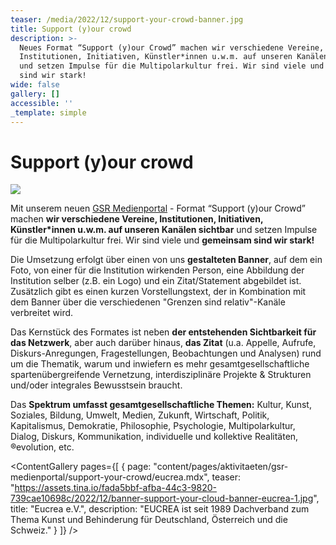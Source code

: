 ```yaml
---
teaser: /media/2022/12/support-your-crowd-banner.jpg
title: Support (y)our crowd
description: >-
  Neues Format “Support (y)our Crowd” machen wir verschiedene Vereine,
  Institutionen, Initiativen, Künstler*innen u.w.m. auf unseren Kanälen sichtbar
  und setzen Impulse für die Multipolarkultur frei. Wir sind viele und gemeinsam
  sind wir stark!
wide: false
gallery: []
accessible: ''
_template: simple
---
```


# Support (y)our crowd

![](/media/2022/12/support-your-crowd-banner.jpg)

Mit unserem neuen [GSR Medienportal](/aktivitaeten/gsr-medienportal/gsr-medienportal) - Format “Support (y)our Crowd” machen **wir verschiedene Vereine, Institutionen, Initiativen, Künstler\*innen u.w.m. auf unseren Kanälen sichtbar** und setzen Impulse für die Multipolarkultur frei. Wir sind viele und **gemeinsam sind wir stark!**

Die Umsetzung erfolgt über einen von uns **gestalteten Banner**, auf dem ein Foto, von einer für die Institution wirkenden Person, eine Abbildung der Institution selber (z.B. ein Logo) und ein Zitat/Statement abgebildet ist. Zusätzlich gibt es einen kurzen Vorstellungstext, der in Kombination mit dem Banner über die verschiedenen "Grenzen sind relativ"-Kanäle verbreitet wird.

Das Kernstück des Formates ist neben **der entstehenden Sichtbarkeit für das Netzwerk**, aber auch darüber hinaus, **das Zitat** (u.a. Appelle, Aufrufe, Diskurs-Anregungen, Fragestellungen, Beobachtungen und Analysen) rund um die Thematik, warum und inwiefern es mehr gesamtgesellschaftliche spartenübergreifende Vernetzung, interdisziplinäre Projekte & Strukturen und/oder integrales Bewusstsein braucht.

Das **Spektrum umfasst gesamtgesellschaftliche Themen:** Kultur, Kunst, Soziales, Bildung, Umwelt, Medien, Zukunft, Wirtschaft, Politik, Kapitalismus, Demokratie, Philosophie, Psychologie, Multipolarkultur, Dialog, Diskurs, Kommunikation, individuelle und kollektive Realitäten, ®evolution, etc.

<ContentGallery
  pages={[
    {
      page: "content/pages/aktivitaeten/gsr-medienportal/support-your-crowd/eucrea.mdx",
      teaser:
        "https://assets.tina.io/fada5bbf-afba-44c3-9820-739cae10698c/2022/12/banner-support-your-cloud-banner-eucrea-1.jpg",
      title: "Eucrea e.V.",
      description:
        "EUCREA ist seit 1989 Dachverband zum Thema Kunst und Behinderung für Deutschland, Österreich und die Schweiz."
    }
  ]}
/>
